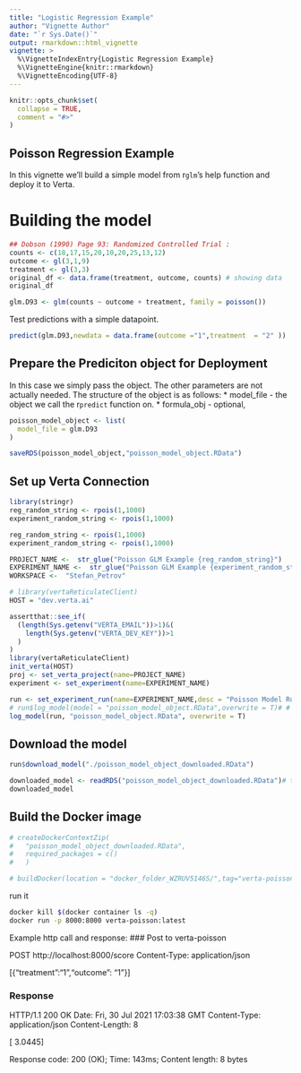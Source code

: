 ```yaml
---
title: "Logistic Regression Example"
author: "Vignette Author"
date: "`r Sys.Date()`"
output: rmarkdown::html_vignette
vignette: >
  %\VignetteIndexEntry{Logistic Regression Example}
  %\VignetteEngine{knitr::rmarkdown}
  %\VignetteEncoding{UTF-8}
---
```


```r
knitr::opts_chunk$set(
  collapse = TRUE,
  comment = "#>"
)
```

## Poisson Regression Example 

 In this vignette we'll build a simple model from r`glm`'s help function and
 deploy it to Verta.

# Building the model
```r
## Dobson (1990) Page 93: Randomized Controlled Trial :
counts <- c(18,17,15,20,10,20,25,13,12)
outcome <- gl(3,1,9)
treatment <- gl(3,3)
original_df <- data.frame(treatment, outcome, counts) # showing data
original_df
```


```r
glm.D93 <- glm(counts ~ outcome + treatment, family = poisson())

```

Test predictions with a simple datapoint.
```r
predict(glm.D93,newdata = data.frame(outcome ="1",treatment  = "2" ))
```

## Prepare the Prediciton object for Deployment

 In this case we simply pass the object. The other parameters are not actually needed.
 The structure of the object is as follows:
 * model_file - the object we call the r`predict` function on.
 * formula_obj - optional, 
 
```r
poisson_model_object <- list(
  model_file = glm.D93
)

saveRDS(poisson_model_object,"poisson_model_object.RData")
```

## Set up Verta Connection


```r
library(stringr)
reg_random_string <- rpois(1,1000)
experiment_random_string <- rpois(1,1000)

reg_random_string <- rpois(1,1000)
experiment_random_string <- rpois(1,1000)

PROJECT_NAME <-  str_glue("Poisson GLM Example {reg_random_string}")
EXPERIMENT_NAME <-  str_glue("Poisson GLM Example {experiment_random_string}")
WORKSPACE <-  "Stefan_Petrov"

# library(vertaReticulateClient)
HOST = "dev.verta.ai"

assertthat::see_if(
  (length(Sys.getenv("VERTA_EMAIL"))>1)&(
    length(Sys.getenv("VERTA_DEV_KEY"))>1
  )
)
library(vertaReticulateClient)
init_verta(HOST)
proj <- set_verta_project(name=PROJECT_NAME)
experiment <- set_experiment(name=EXPERIMENT_NAME)
```



```r
run <- set_experiment_run(name=EXPERIMENT_NAME,desc = "Poisson Model Run")
# run$log_model(model = "poisson_model_object.RData",overwrite = T)# # TODO- add# run_log
log_model(run, "poisson_model_object.RData", overwrite = T)

```
## Download the model
```r
run$download_model("./poisson_model_object_downloaded.RData")

downloaded_model <- readRDS("poisson_model_object_downloaded.RData")# this
downloaded_model 
```
## Build the Docker image
```r
# createDockerContextZip(
#   "poisson_model_object_downloaded.RData",
#   required_packages = c() 
#   )
```

```r
# buildDocker(location = "docker_folder_WZRUV5146S/",tag="verta-poisson:latest")
```


run it
```bash
docker kill $(docker container ls -q)
docker run -p 8000:8000 verta-poisson:latest
```

Example http call and response:
### Post to verta-poisson

POST http://localhost:8000/score
Content-Type: application/json

[{"treatment":"1","outcome": "1"}]


### Response


HTTP/1.1 200 OK
Date: Fri, 30 Jul 2021 17:03:38 GMT
Content-Type: application/json
Content-Length: 8

[
  3.0445
]

Response code: 200 (OK); Time: 143ms; Content length: 8 bytes



